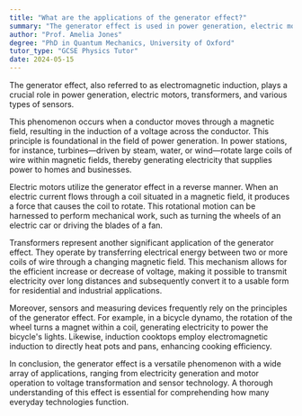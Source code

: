 ```yaml
---
title: "What are the applications of the generator effect?"
summary: "The generator effect is used in power generation, electric motors, transformers, and various types of sensors."
author: "Prof. Amelia Jones"
degree: "PhD in Quantum Mechanics, University of Oxford"
tutor_type: "GCSE Physics Tutor"
date: 2024-05-15
---
```


The generator effect, also referred to as electromagnetic induction, plays a crucial role in power generation, electric motors, transformers, and various types of sensors.

This phenomenon occurs when a conductor moves through a magnetic field, resulting in the induction of a voltage across the conductor. This principle is foundational in the field of power generation. In power stations, for instance, turbines—driven by steam, water, or wind—rotate large coils of wire within magnetic fields, thereby generating electricity that supplies power to homes and businesses.

Electric motors utilize the generator effect in a reverse manner. When an electric current flows through a coil situated in a magnetic field, it produces a force that causes the coil to rotate. This rotational motion can be harnessed to perform mechanical work, such as turning the wheels of an electric car or driving the blades of a fan.

Transformers represent another significant application of the generator effect. They operate by transferring electrical energy between two or more coils of wire through a changing magnetic field. This mechanism allows for the efficient increase or decrease of voltage, making it possible to transmit electricity over long distances and subsequently convert it to a usable form for residential and industrial applications.

Moreover, sensors and measuring devices frequently rely on the principles of the generator effect. For example, in a bicycle dynamo, the rotation of the wheel turns a magnet within a coil, generating electricity to power the bicycle's lights. Likewise, induction cooktops employ electromagnetic induction to directly heat pots and pans, enhancing cooking efficiency.

In conclusion, the generator effect is a versatile phenomenon with a wide array of applications, ranging from electricity generation and motor operation to voltage transformation and sensor technology. A thorough understanding of this effect is essential for comprehending how many everyday technologies function.
    